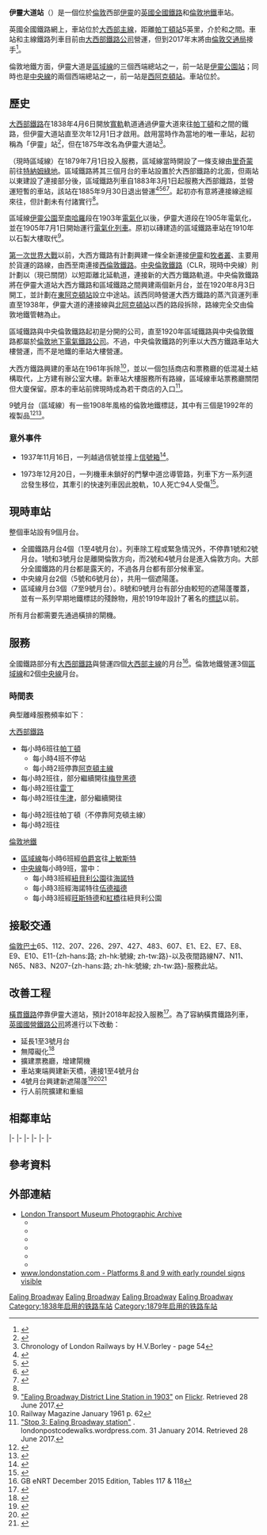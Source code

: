 {{TfL Translations}}
{{Infobox London station
| name          = 伊靈大道<br />{{lang|en|Ealing Broadway}}
| symbol        = underground
| symbol2       = rail
| image_name    = EalingBroadway1.jpg
| caption       = 車站入口
| locale        = [[伊靈|伊靈]]
| borough       = [[伊靈區|伊靈區]]
| manager       = [[大西部鐵路公司|大西部鐵路公司]]
| owner         = 
| railcode      = EAL
| platforms     = 9
| fare_zone     = 3
| original      = [[大西部鐵路|大西部鐵路]]
| pregroup      = 大西部鐵路
| postgroup     = 大西部鐵路
| events1       = 啟用（大西部鐵路）
| events2       = 啟用（區域鐵路）
| events3       = 啟用（中央倫敦鐵路）
| years1        = 1838年
| years2        = 1879年
| years3        = 1920年
<!--| railexits0405 = {{pad|1em}} 6.307
| railexits0506 = {{decrease}} 5.997
| railexits0607 = {{decrease}} 3.480
| railexits0708 = {{increase}} 3.697
| railexits0809 = {{decrease}} 3.227
| railexits0910 = {{decrease}} 3.221
| railexits1011 = {{increase}} 4.651
| raillowint1011= {{pad|1em}}{{increase}} 91,526 -->
| railexits1112 = {{increase}} 5.071
| raillowint1112= {{pad|1em}}{{decrease}} 81,146
| railexits1213 = {{increase}} 5.334
| raillowint1213= {{pad|1em}}{{increase}} 86,052
| railexits1314 = {{decrease}} 5.286
| raillowint1314= {{pad|1em}}{{increase}} 91,438
| railexits1415 = {{increase}} 5.818
| railint1415   = {{pad|1em}}{{increase}} 0.107
| railexits1516 = {{increase}} 6.581
| raillowint1516   = {{pad|1em}}{{decrease}} 47,051
<!--| tubeexits06 = 14.94
| tubeexits07   = {{increase}} 17.53
| tubeexits08   = {{increase}} 17.86 -->
| tubeexits09   = {{decrease}} 16.62
| dft_category  = C1
| coordinates   = {{coord|51.5147|-0.3017|type:railwaystation_region:GB|display=inline,title}}
}}
'''伊靈大道站'''（{{lang-en|Ealing Broadway station}}）是一個位於[[倫敦|倫敦]]西部[[伊靈|伊靈]]的[[英國全國鐵路|英國全國鐵路]]和[[倫敦地鐵|倫敦地鐵]]車站。

英國全國鐵路網上，車站位於[[大西部主線|大西部主線]]，距離[[帕丁頓站|帕丁頓站]]5英里，介於{{link-en|阿克頓主線站|Acton Main Line railway station|阿克頓主線}}和{{link-en|西伊靈站|West Ealing railway station|西伊靈}}之間。車站和主線鐵路列車目前由[[大西部鐵路公司|大西部鐵路公司]]營運，但到2017年末將由[[倫敦交通局|倫敦交通局]]接手<ref>{{Cite news|url=http://www.crossrail.co.uk/route/western-section/ealing-broadway-station|title=Ealing Broadway station|newspaper=Crossrail|language=en-GB|access-date=2017-01-02|archive-date=2021-01-19|archive-url=https://web.archive.org/web/20210119213155/https://www.crossrail.co.uk/route/western-section/ealing-broadway-station}}</ref>。

倫敦地鐵方面，伊靈大道是[[區域線|區域線]]的三個西端總站之一，前一站是[[伊靈公園站|伊靈公園站]]；同時也是[[中央線_(倫敦地鐵)|中央線]]的兩個西端總站之一，前一站是[[西阿克頓站|西阿克頓站]]。車站位於{{link-en|倫敦第3收費區車站列表|List of stations in London fare zone 3|倫敦第3收費區}}。
== 歷史 ==
[[大西部鐵路|大西部鐵路]]在1838年4月6日開放[[寬軌|寬軌]]軌道通過伊靈大道來往[[帕丁頓站|帕丁頓]]和{{link-en|塔普羅站|Taplow station|塔普羅}}之間的鐵路，但伊靈大道站直至次年12月1日才啟用。啟用當時作為當地的唯一車站，起初稱為「伊靈」站<ref>{{cite book| last = MacDermot| first = E T| title = History of the Great Western Railway |edition= 1|volume= 1 (1833-1863)| publisher = Great Western Railway| year = 1927| location = London}}</ref>，但在1875年改名為伊靈大道站<ref>Chronology of London Railways by H.V.Borley - page 54</ref>。

{{link-en|區域鐵路 (倫敦)|District Railway|區域鐵路}}（現時區域線）在1879年7月1日投入服務，區域線當時開設了一條支線由[[里奇蒙站|里奇蒙]]前往[[特南綠地站|特納姆綠地]]。區域鐵路將其三個月台的車站設置於大西部鐵路的北面，但兩站以東建設了連接部分後，區域鐵路列車自1883年3月1日起服務大西部鐵路，並營運短暫的{{link-en|溫莎及埃頓中央站|Windsor and Eton Central station|溫莎及埃頓中央}}車站，該站在1885年9月30日退出營運<ref name=Connor1993>{{cite book |last=Connor |first=Piers |title=Going Green: The Story of the District Line |year=1993 |publisher=Capital Transport |location=Harrow Weald |isbn=1-85414-157-0 |pages=14, 16 |chapter=The District Looks West }}</ref><ref>{{cite book |last=Day |first=John R. |title=The Story of London's Underground |edition=1st |year=1963 |publisher=London Transport |location=Westminster |pages=24–25 |chapter=The Metropolitan District and the Inner Circle }}</ref><ref>{{cite book |last=Demuth |first=Tim |title=The Spread of London's Underground |edition=2nd |year=2004 |publisher=Capital Transport |location=Harrow |isbn=1-85414-277-1 |pages=8–9 |chapter=1881-1890 }}</ref><ref>{{cite book |last=Rose |first=Douglas |title=The London Underground: A Diagrammatic History |edition=8th |date=December 2007 |origyear=1980 |publisher=Capital Transport |location=Harrow Weald |isbn=978-1-85414-315-0 }}</ref>。起初亦有意將連接線途經{{link-en|西德萊頓站|West Drayton station|西德萊頓}}來往{{link-en|阿克斯橋籐曼街站|Uxbridge Vine Street station|阿克斯橋籐曼街}}，但計劃未有付諸實行<ref name=Connor1993 />。

區域線[[伊靈公園站|伊靈公園]]至[[南哈羅站|南哈羅]]段在1903年[[電氣化|電氣化]]以後，伊靈大道段在1905年電氣化，並在1905年7月1日開始運行[[電氣化列車|電氣化列車]]。原初以磚建造的區域鐵路車站在1910年以石製大樓取代<ref>[https://www.flickr.com/photos/stockcarpete/12790332285 "Ealing Broadway District Line Station in 1903"] {{Wayback|url=https://www.flickr.com/photos/stockcarpete/12790332285 |date=20190222191500 }} on [[Flickr|Flickr]]. Retrieved 28 June 2017.</ref>。

[[第一次世界大戰|第一次世界大戰]]以前，大西方鐵路有計劃興建一條全新連接[[伊靈|伊靈]]和[[牧者叢|牧者叢]]、主要用於貨運的路線，由西至南連接[[西倫敦線|西倫敦鐵路]]。[[中央倫敦鐵路|中央倫敦鐵路]]（CLR，現時中央線）則計劃以{{link-en|伍德巷站 (中央線)|Wood Lane (Central Line) tube station|伍德巷站}}（現已關閉）以短距離北延軌道，連接新的大西方鐵路軌道。中央倫敦鐵路將在伊靈大道站大西方鐵路和區域鐵路之間興建兩個新月台，並在1920年8月3日開工，並計劃在[[東阿克頓站|東阿克頓站]]設立中途站。該西同時營運大西方鐵路的蒸汽貨運列車直至1938年，伊靈大道的連接線與[[北阿克頓站|北阿克頓站]]以西的路段拆除，路線完全交由倫敦地鐵管轄為止。

區域鐵路與中央倫敦鐵路起初是分開的公司，直至1920年區域鐵路與中央倫敦鐵路都屬於[[倫敦地下電氣鐵路公司|倫敦地下電氣鐵路公司]]。不過，中央倫敦鐵路的列車以大西方鐵路車站大樓營運，而不是地鐵的車站大樓營運。

大西方鐵路興建的車站在1961年拆除<ref>Railway Magazine January 1961 p. 62</ref>，並以一個包括商店和票務廳的低混凝土結構取代，上方建有辦公室大樓。新車站大樓服務所有路線，區域線車站票務廳關閉但大廈保留。原本的車站前牌現時成為若干商店的入口<ref>[https://londonpostcodewalks.files.wordpress.com/2014/01/img_5726.jpg "Stop 3: Ealing Broadway station"] {{Wayback|url=https://londonpostcodewalks.files.wordpress.com/2014/01/img_5726.jpg |date=20171215221742 }}. londonpostcodewalks.wordpress.com. 31 January 2014. Retrieved 28 June 2017.</ref>。

9號月台（區域線）有一些1908年風格的倫敦地鐵標誌，其中有三個是1992年的複製品<ref>{{cite book |last=Clarke |first=Hedley |title=Underground Bullseyes 1972-2000 |year=2007 |publisher=Connor & Butler |location=Colchester |isbn=978-0-947699-40-6 |pages=6, 7, 50 |ref=harv }}</ref><ref>{{cite book |last=Leboff |first=David |title=London Underground Stations |year=1994 |publisher=[[Ian_Allan_Publishing|Ian Allan]] |location=Shepperton |isbn=0-7110-2226-7 |page=42 |ref=harv }}</ref>。
=== 意外事件 ===
*1937年11月16日，一列{{link-en|大西方鐵路蒸汽鐵路機車|GWR steam rail motors|蒸汽火車頭}}越過信號並撞上[[信號箱|信號箱]]<ref name=Trevena>{{cite book |first=Arthur |last=Trevena |title=Trains in Trouble |volume=Vol. 1. |publisher=Atlantic Books |location=Redruth |year=1980 |page=41 |isbn=0-906899-01-X}}</ref>。
:{{main article|伊靈鐵路意外}}
*1973年12月20日，一列機車未鎖好的門擊中道岔導管路，列車下方一系列道岔發生移位，其牽引的快速列車因此脫軌，10人死亡94人受傷<ref name=Vaughan>{{cite book |last=Vaughan |first=Adrian |title=Obstruction Danger |url=https://archive.org/details/obstructiondange0000vaug |year=1989 |publisher=Patrick Stephens Limited |location=Wellingborough |isbn=1-85260-055-1 |pages=[https://archive.org/details/obstructiondange0000vaug/page/235 235]–38 }}</ref>。

== 現時車站 ==
{{Routemap
|title = 伊靈大道
|map =
CONTg\CONTg\\\\\\\\~~ ~~ ~~快線
STR\STR\CONTg\CONTg\\\\\\~~ ~~ ~~''往{{link-en|西伊靈站|West Ealing railway station|西伊靈}}''
STRg\STRf\STRg\STRf\\\\\\
STR+BSr\STR+BSl\STR+BSr\STR+BSl\uENDEa+BSal\uENDEa+BSar\BSa\uENDEa+BSal\uENDEa+BSar\uENDEa+BSal
STR+BSr!~c*1\cd!~STR+BSl\c!~d*2__align=la!~d*3__align=re\STR+BSr\cd!~STR+BSl\c!~c*4\cd!~uSTR+BSl\c!~d*5__align=la!~d*6__align=re\uSTR+BSr\\cd!~uSTR+BSl\c!~d*7__align=la!~d*8__align=re\uSTR+BSr\cd!~uSTR+BSl\c!~c*9~~ ~~'''伊靈大道'''
STR+BSr\STR+BSl\STR+BSr\STR+BSl\uSTR+BSl\uSTR+BSr\\uSTR+BSl\uSTR+BSr\uSTR+BSl
STR\STR\STR\STR\uSTR\uSTR\\uSTR\uABZg2\uABZg3
STRg\STRf\STRg\STRf\uSTR+c2\uABZg3\uENDEa\uSTR\uABZg+1\uABZg+4
CONTf\CONTf\CONTf\CONTf\uABZg+1\uSTR+c4\uSTR\uABZg2\uABZg3\uSTR~~ ~~ ~~{{BSto|[[大西部鐵路公司|大西部鐵路]]|往[[阿克頓主線車站|阿克頓主線]]}}
\\\\uSTR\uSTR\uSTR2\uABZg+1!~uSTRc3\uKRZ2+4!~uSTR2\uSTR+c3
\\\\uABZg2\uSTR+c3\uSTRc1\uABZg+4\uSTR+c1\uABZg+4
\\\\uSTR+c1\uABZg+4\uSTRc2\uABZg3\uSTRg\uSTRf
\\\\uSTR\uSTR+c2\uABZ1+3f\uSTR+c4\uCONTf\uCONTf~~ ~~ ~~{{BSto|[[區域線|區域線]]|往[[伊靈公園站|伊靈公園]]}}
numN090\\\uSTR\uABZg+1\uSTR+c4\uSTR\
\\uSTR\uSTR\uENDEe\uENDEe
uSTRg\uSTRf
uCONTf\uCONTf~~ ~~ ~~{{BSto|[[中央線_(倫敦地鐵)|中央線]]|往[[西阿克頓站|西阿克頓]]}} 
}}
整個車站設有9個月台。

* 全國鐵路月台4個（1至4號月台）。列車除工程或緊急情況外，不停靠1號和2號月台。1號和3號月台是離開倫敦方向，而2號和4號月台是進入倫敦方向。大部分全國鐵路的月台都是露天的，不過各月台都有部分候車室。
* 中央線月台2個（5號和6號月台），共用一個遮陽蓬。
* 區域線月台3個（7至9號月台）。8號和9號月台有部分由較短的遮陽蓬覆蓋，並有一系列早期地鐵標誌的殘餘物，用於1919年{{link-en|愛德華·約翰斯頓|Edward Johnston}}設計了著名的[[倫敦地鐵#標誌|標誌]]以前。

所有月台都需要先通過橫排的閘機。

== 服務 ==
全國鐵路部分有[[大西部鐵路公司|大西部鐵路]]與{{link-en|希斯路連接|Heathrow Connect}}營運四個[[大西部主線|大西部主線]]的月台<ref>GB eNRT December 2015 Edition, Tables 117 & 118</ref>。倫敦地鐵營運3個[[區域線|區域線]]和2個[[中央線_(倫敦地鐵)|中央線]]月台。

=== 時間表 ===
典型離峰服務頻率如下：

[[大西部鐵路公司|大西部鐵路]]
* 每小時6班往[[帕丁頓車站|帕丁頓]]
** 每小時4班不停站
** 每小時2班停靠[[阿克頓主線車站|阿克頓主線]]
* 每小時2班往{{link-en|海斯及哈靈頓站|Hayes and Harlington station|海斯及哈靈頓}}，部分繼續開往[[梅登黑德站|梅登黑德]]
* 每小時2班往[[雷丁站|雷丁]]
* 每小時2班往[[牛津站|牛津]]，部分繼續開往{{link-en|班貝利站|Banbury station|班貝利}}

{{link-en|希斯路連接|Heathrow Connect}}
* 每小時2班往帕丁頓（不停靠阿克頓主線）
* 每小時2班往{{link-en|希斯路中央站|Heathrow Central station|希斯路中央}}

[[倫敦地鐵|倫敦地鐵]]
* [[區域線|區域線]]每小時6班經[[伯爵宮站|伯爵宮]]往[[上敏斯特站|上敏斯特]]
* [[中央線_(倫敦地鐵)|中央線]]每小時9班，當中：
** 每小時3班經[[紐貝利公園站|紐貝利公園]]往[[海諾特站|海諾特]]
** 每小時3班經海諾特往[[伍德福德站|伍德福德]]
** 每小時3班經[[旺斯特德站|旺斯特德]]和[[紅橋站|紅橋]]往紐貝利公園
== 接駁交通 ==
[[倫敦巴士|倫敦巴士]]65、112、207、226、297、427、483、607、E1、E2、E7、E8、E9、E10、E11-{zh-hans:路; zh-hk:號線; zh-tw:路}-以及夜間路線N7、N11、N65、N83、N207-{zh-hans:路; zh-hk:號線; zh-tw:路}-服務此站。

== 改善工程 ==
[[橫貫鐵路|橫貫鐵路]]停靠伊靈大道站，預計2018年起投入服務<ref name="Crossrail 2018">{{cite news | url=https://www.google.com/hostednews/ukpress/article/ALeqM5gKH5fiQT63-FLo6vMfXKorAteqrA?docId=B308521287593766A00 | title=Capital's key services protected, says Johnson | publisher=The Press Association | date=20 October 2010 | accessdate=21 October 2010 | archive-date=2020-03-26 | archive-url=https://web.archive.org/web/20200326093707/https://www.google.com/hostednews/ukpress/article/ALeqM5gKH5fiQT63-FLo6vMfXKorAteqrA?docId=B308521287593766A00 | dead-url=no }}</ref>。為了容納橫貫鐵路列車，[[英國國營鐵路公司|英國國營鐵路公司]]將進行以下改動：
* 延長1至3號月台
* 無障礙化<ref>{{Cite web |url=https://www.tfl.gov.uk/travel-information/improvements-and-projects/step-free-access |title=Step-free Access - Transport for London |accessdate=2017-12-15 |archive-date=2015-02-05 |archive-url=https://web.archive.org/web/20150205100713/https://www.tfl.gov.uk/travel-information/improvements-and-projects/step-free-access |dead-url=no }}</ref>
* 擴建票務廳，增建閘機
* 車站東端興建新天橋，連接1至4號月台
* 4號月台興建新遮陽蓬<ref>{{cite news|url=http://www.ealinggazette.co.uk/ealing-news/local-ealing-news/2009/10/07/boris-faces-calls-to-improve-ealing-station-64767-24878287/|work=Ealing Gazette|publisher=Trinity Mirror|title=Boris faces calls to improve Ealing Station|first=Michael|last=Russell|date=7 October 2009|accessdate=2017-12-15|archive-date=2011-08-10|archive-url=https://web.archive.org/web/20110810042805/http://www.ealinggazette.co.uk/ealing-news/local-ealing-news/2009/10/07/boris-faces-calls-to-improve-ealing-station-64767-24878287/|dead-url=no}}</ref><ref>{{cite web|url=http://www.crossrail.co.uk/news/press-releases/crossrail-station-design-contract-awarded-network-rail-release#.T7AJqsWaU08|accessdate=13 May 2012|date=17 May 2011|title=Crossrail Station Design Contract Awarded|publisher=Crossrail|archive-date=2012-10-25|archive-url=https://web.archive.org/web/20121025114952/http://www.crossrail.co.uk/news/press-releases/crossrail-station-design-contract-awarded-network-rail-release#.T7AJqsWaU08}}</ref><ref>{{cite web|url=http://www.crossrail.co.uk/assets/download/636|accessdate=13 May 2012|publisher=Crossrail|title=Chapter 22 Route window W5 Ealing Broadway station}}</ref>
* 行人前院擴建和重組
== 相鄰車站 ==
{{start rail box|[[File:Underground.svg|20px]] [[倫敦地鐵|倫敦地鐵]]}}
{{terminus}}
{{s-line|[[中央線_(倫敦地鐵)|中央線]]<br />伊靈大道支線||#{{LUL color|Central}}}}
{{s-inop|[[西阿克頓站|西阿克頓站]]|往 [[埃平站|埃平]]、[[海諾特站|海諾特]]<br />或[[伍德福德站|伍德福德]]（經海諾特）}}
|-
{{terminus}}
{{s-line|[[區域線|區域線]]||#{{LUL color|District}}}}
{{s-inop|[[伊靈公園站|伊靈公園站]]|往 [[上敏斯特站|上敏斯特]]或[[高街肯辛頓站|高街肯辛頓]]}}
|-
{{new system|[[英國全國鐵路|英國全國鐵路]]}}
{{s-inop|[[阿克頓主線車站|阿克頓主線站]]}}
{{s-line|[[大西部鐵路公司|大西部鐵路公司]]<br />[[大西部主線|大西部主線]]||#0A493E}}
{{s-inop|{{link-en|西伊靈車站|West Ealing railway station|西伊靈站}}}}
|-
{{s-inop|[[帕丁頓車站|帕丁頓站]]}}
{{s-line|{{link-en|希斯路連接|Heathrow Connect}}||#F78F7E}}
{{s-inop|{{link-en|西伊靈車站|West Ealing railway station|西伊靈站}}}}
|-
{{new system|未來發展}}
{{s-inop|{{link-en|西伊靈車站|West Ealing railway station|西伊靈站}}|往 [[雷丁站|雷丁]]}}
{{s-line|[[橫貫鐵路|橫貫鐵路]]<br />[[伊麗莎白線|伊麗莎白線]]||#9364CC}}
{{s-inop|[[帕丁頓站|帕丁頓站]]|往[[仙菲爾德站|仙菲爾德]]}}
|-
{{s-inop|{{link-en|漢威爾車站|Hanwell railway station|漢威爾站}}|往[[雷丁站|雷丁]]或{{link-en|希斯路中央車站|Heathrow Central railway station|希斯路機場}}}}
{{s-line|[[橫貫鐵路|橫貫鐵路]]<br />[[伊麗莎白線|伊麗莎白線]]||#9364CC}}
{{s-inop|[[阿克頓主線車站|阿克頓主線站]]|往[[修道院森林車站|修道院森林]]}}
|-
{{new system|過去服務}}
{{s-inop|{{link-en|西伊靈車站|West Ealing railway station|西伊靈站}}|往{{link-en|溫莎及伊頓中央車站|Windsor & Eton Central railway station|溫莎}}}}
{{s-line|[[區域線|區域線]]||#{{LUL color|District}}}}
{{s-inop|[[伊靈公園站|伊靈公園站]]|往 [[市長官邸站|市長官邸]]}}
{{end box}}

==參考資料==
{{Reflist}}
==外部連結==
{{Commons category|Ealing Broadway station}}
* [http://www.ltmcollection.org/photos/results/results.html?IXsearch=Ealing+Broadway&button=GO%21 London Transport Museum Photographic Archive] {{Wayback|url=http://www.ltmcollection.org/photos/results/results.html?IXsearch=Ealing+Broadway&button=GO%21 |date=20160304192754 }}
** {{ltmcollection|28/9869328.jpg|District Railway station, 1907}}
** {{ltmcollection|68/9889168.jpg|District Railway station, 1916}}
** {{ltmcollection|40/9920740.jpg|Great Western Railway & Central Line station, 1933}}
** {{ltmcollection|43/9889443.jpg|District Line ticket hall, 1955}}
** {{ltmcollection|97/9888697.jpg|British Railways & Central Line station, 1955}}
** {{ltmcollection|0j/i000010j.jpg|Out of use District Line station building, 1982}}
* [http://www.londonstation.com/Photographs/ealing_broadway.htm www.londonstation.com - Platforms 8 and 9 with early roundel signs visible] {{Wayback|url=http://www.londonstation.com/Photographs/ealing_broadway.htm |date=20160303201055 }}

{{倫敦地鐵中央線}}
{{倫敦地鐵區域線}}
{{伊利沙伯線}}

[[Category:中央線車站_(倫敦地鐵)|Ealing Broadway]]
[[Category:區域線車站|Ealing Broadway]]
[[Category:伊靈區鐵路車站|Ealing Broadway]]
[[Category:倫敦通宵地鐵車站|Ealing Broadway]]
[[Category:1838年启用的铁路车站|Category:1838年启用的铁路车站]]
[[Category:1879年启用的铁路车站|Category:1879年启用的铁路车站]]